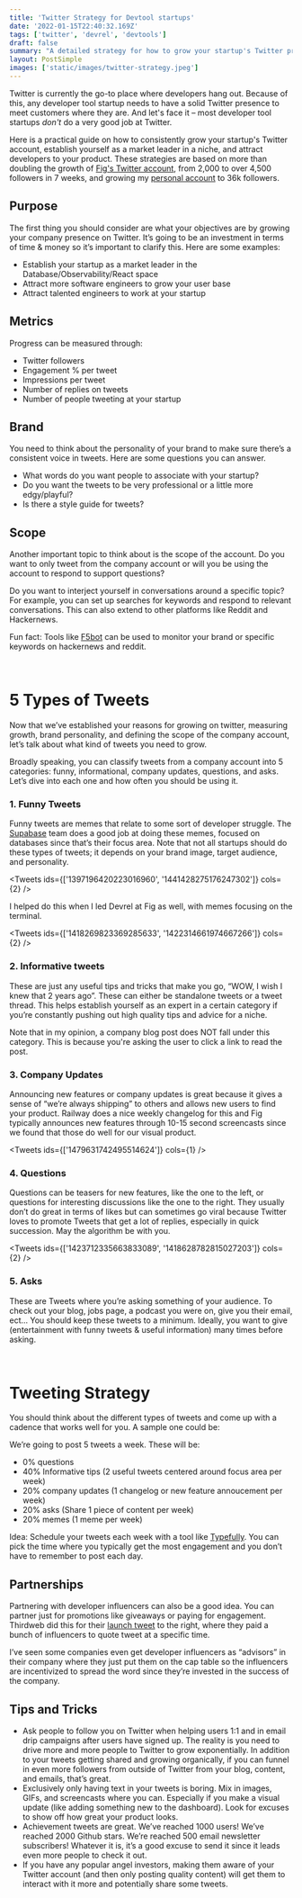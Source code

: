 ```yaml
---
title: 'Twitter Strategy for Devtool startups'
date: '2022-01-15T22:40:32.169Z'
tags: ['twitter', 'devrel', 'devtools']
draft: false
summary: "A detailed strategy for how to grow your startup's Twitter presence."
layout: PostSimple
images: ['static/images/twitter-strategy.jpeg']
---
```


Twitter is currently the go-to place where developers hang out. Because of this, any developer tool startup needs to have a solid Twitter presence to meet customers where they are. And let's face it – most developer tool startups _don't_ do a very good job at Twitter.

Here is a practical guide on how to consistently grow your startup's Twitter account, establish yourself as a market leader in a niche, and attract developers to your product. These strategies are based on more than doubling the growth of [Fig's Twitter account](https://twitter.com/fig), from 2,000 to over 4,500 followers in 7 weeks, and growing my [personal account](https://twitter.com/Nutlope) to 36k followers.

## Purpose

The first thing you should consider are what your objectives are by growing your company presence on Twitter. It’s going to be an investment in terms of time & money so it’s important to clarify this. Here are some examples:

- Establish your startup as a market leader in the Database/Observability/React space
- Attract more software engineers to grow your user base
- Attract talented engineers to work at your startup

## Metrics

Progress can be measured through:

- Twitter followers
- Engagement % per tweet
- Impressions per tweet
- Number of replies on tweets
- Number of people tweeting at your startup

## Brand

You need to think about the personality of your brand to make sure there’s a consistent voice in tweets. Here are some questions you can answer.

- What words do you want people to associate with your startup?
- Do you want the tweets to be very professional or a little more edgy/playful?
- Is there a style guide for tweets?

## Scope

Another important topic to think about is the scope of the account. Do you want to only tweet from the company account or will you be using the account to respond to support questions?

Do you want to interject yourself in conversations around a specific topic? For example, you can set up searches for keywords and respond to relevant conversations. This can also extend to other platforms like Reddit and Hackernews.

Fun fact: Tools like [F5bot](https://f5bot.com/) can be used to monitor your brand or specific keywords on hackernews and reddit.

<br />

# 5 Types of Tweets

Now that we’ve established your reasons for growing on twitter, measuring growth, brand personality, and defining the scope of the company account, let’s talk about what kind of tweets you need to grow.

Broadly speaking, you can classify tweets from a company account into 5 categories: funny, informational, company updates, questions, and asks. Let’s dive into each one and how often you should be using it.

### 1. Funny Tweets

Funny tweets are memes that relate to some sort of developer struggle. The [Supabase](https://twitter.com/supabase) team does a good job at doing these memes, focused on databases since that’s their focus area. Note that not all startups should do these types of tweets; it depends on your brand image, target audience, and personality.

<Tweets ids={['1397196420223016960', '1441428275176247302']} cols={2} />

I helped do this when I led Devrel at Fig as well, with memes focusing on the terminal.

<Tweets ids={['1418269823369285633', '1422314661974667266']} cols={2} />

### 2. Informative tweets

These are just any useful tips and tricks that make you go, “WOW, I wish I knew that 2 years ago”. These can either be standalone tweets or a tweet thread. This helps establish yourself as an expert in a certain category if you’re constantly pushing out high quality tips and advice for a niche.

Note that in my opinion, a company blog post does NOT fall under this category. This is because you're asking the user to click a link to read the post.

### 3. Company Updates

Announcing new features or company updates is great because it gives a sense of “we’re always shipping” to others and allows new users to find your product. Railway does a nice weekly changelog for this and Fig typically announces new features through 10-15 second screencasts since we found that those do well for our visual product.

<Tweets ids={['1479631742495514624']} cols={1} />

### 4. Questions

Questions can be teasers for new features, like the one to the left, or questions for interesting discussions like the one to the right. They usually don’t do great in terms of likes but can sometimes go viral because Twitter loves to promote Tweets that get a lot of replies, especially in quick succession. May the algorithm be with you.

<Tweets ids={['1423712335663833089', '1418628782815027203']} cols={2} />

### 5. Asks

These are Tweets where you’re asking something of your audience. To check out your blog, jobs page, a podcast you were on, give you their email, ect... You should keep these tweets to a minimum. Ideally, you want to give (entertainment with funny tweets & useful information) many times before asking.

<br />

# Tweeting Strategy

You should think about the different types of tweets and come up with a cadence that works well for you. A sample one could be:

We’re going to post 5 tweets a week. These will be:

- 0% questions
- 40% Informative tips (2 useful tweets centered around focus area per week)
- 20% company updates (1 changelog or new feature annoucement per week)
- 20% asks (Share 1 piece of content per week)
- 20% memes (1 meme per week)

Idea: Schedule your tweets each week with a tool like [Typefully](https://typefully.com/). You can
pick the time where you typically get the most engagement and you don’t have to remember to post each day.

## Partnerships

Partnering with developer influencers can also be a good idea. You can partner just for promotions like giveaways or paying for engagement. Thirdweb did this for their [launch tweet](https://twitter.com/thirdweb_/status/1470438460196536332) to the right, where they paid a bunch of influencers to quote tweet at a specific time.

I’ve seen some companies even get developer influencers as “advisors” in their company where they just put them on the cap table so the influencers are incentivized to spread the word since they’re invested in the success of the company.

## Tips and Tricks

- Ask people to follow you on Twitter when helping users 1:1 and in email drip campaigns after users have signed up. The reality is you need to drive more and more people to Twitter to grow exponentially. In addition to your tweets getting shared and growing organically, if you can funnel in even more followers from outside of Twitter from your blog, content, and emails, that’s great.
- Exclusively only having text in your tweets is boring. Mix in images, GIFs, and screencasts where you can. Especially if you make a visual update (like adding something new to the dashboard). Look for excuses to show off how great your product looks.
- Achievement tweets are great. We’ve reached 1000 users! We’ve reached 2000 Github stars. We’re reached 500 email newsletter subscribers! Whatever it is, it’s a good excuse to send it since it leads even more people to check it out.
- If you have any popular angel investors, making them aware of your Twitter account (and then only posting quality content) will get them to interact with it more and potentially share some tweets.
